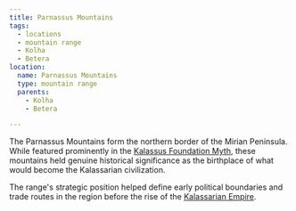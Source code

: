 ```yaml
---
title: Parnassus Mountains
tags:
  - locations
  - mountain range
  - Kolha
  - Betera
location:
  name: Parnassus Mountains
  type: mountain range
  parents:
    - Kolha
    - Betera

---
```


The Parnassus Mountains form the northern border of the Mirian Peninsula. While
featured prominently in the
[Kalassus Foundation Myth](/world-novelty/kalassus-foundation-myth/), these
mountains held genuine historical significance as the birthplace of what would
become the Kalassarian civilization.

The range's strategic position helped define early political boundaries and
trade routes in the region before the rise of the
[Kalassarian Empire](/world/organizations/kalassarian-empire/).
